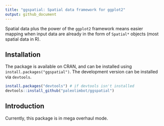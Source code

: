 ```yaml
---
title: "ggspatial: Spatial data framework for ggplot2"
output: github_document
---
```


Spatial data plus the power of the `ggplot2` framework means easier mapping when input data are already in the form of `Spatial*` objects (most spatial data in R).

## Installation

The package is available on CRAN, and can be installed using `install.packages("ggspatial")`. The development version can be installed via `devtools`.

```r
install.packages("devtools") # if devtools isn't installed
devtools::install_github("paleolimbot/ggspatial")
```

## Introduction

Currently, this package is in mega overhaul mode.

